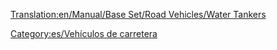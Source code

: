 [[Translation:en/Manual/Base Set/Road Vehicles/Water Tankers]]

{{es/Vehículo de carretera|nombre    = Cisterna de Agua Uhl
  |imagen    =en/Uhl Water Tanker.png|precio    = 9,102 € (4,551 £)
  |velocidad = 48 km/h (30 mph)
  |coste     = 842 € (421 £)
  |diseño    = 1936
  |duración  = 15
  |capacidad = 21.000 litros de agua
}}
{{es/Vehículo de carretera|nombre    = Cisterna de Agua Balogh
  |imagen    =en/Balogh Water Tanker.png|precio    = 11.562 € (5.781 £)
  |velocidad = 88 km/h (55 mph)
  |coste     = 1.574 € (787 £)
  |diseño    = 1978
  |duración  = 15
  |capacidad = 25.000 litros de agua
}}
{{es/Vehículo de carretera|nombre    = Cisterna de Agua MPS
  |imagen    =en/MPS Water Tanker.png|precio    = 12.382 € (6.191 £)
  |velocidad = 112 km/h (70 mph)
  |coste     = 2.250 € (1.125 £)
  |diseño    = 2011
  |duración  = 15
  |capacidad = 27.000 litros de agua
}}


[[Category:es/Vehículos de carretera]]